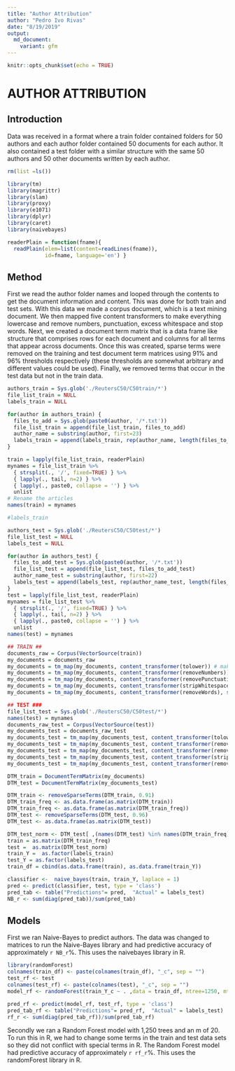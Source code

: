 ```yaml
---
title: "Author Attribution"
author: "Pedro Ivo Rivas"
date: "8/19/2019"
output: 
  md_document:
    variant: gfm
---
```


```r
knitr::opts_chunk$set(echo = TRUE)
```

# AUTHOR ATTRIBUTION  

## Introduction  

Data was received in a format where a train folder contained folders for 50 authors and each author folder contained 50 documents for each author. It also contained a test folder with a similar structure with the same 50 authors and 50 other documents written by each author.

```r
rm(list =ls())

library(tm) 
library(magrittr)
library(slam)
library(proxy)
library(e1071)
library(dplyr)
library(caret)
library(naivebayes)

readerPlain = function(fname){
  readPlain(elem=list(content=readLines(fname)), 
            id=fname, language='en') }
```

## Method  

First we read the author folder names and looped through the contents to get the document information and content. This was done for both train and test sets. With this data we made a corpus document, which is a text mining document. We then mapped five content transformers to make everything lowercase and remove numbers, punctuation, excess whitespace and stop words. Next, we created a document term matrix that is a data frame like structure that comprises rows for each document and columns for all terms that appear across documents. Once this was created, sparse terms were removed on the training and test document term matrices using 91% and 96% thresholds respectively (these thresholds are somewhat arbitrary and different values could be used). Finally, we removed terms that occur in the test data but not in the train data.

```r
authors_train = Sys.glob('./ReutersC50/C50train/*')
file_list_train = NULL
labels_train = NULL

for(author in authors_train) {
  files_to_add = Sys.glob(paste0(author, '/*.txt'))
  file_list_train = append(file_list_train, files_to_add)
  author_name = substring(author, first=23)
  labels_train = append(labels_train, rep(author_name, length(files_to_add)))
}

train = lapply(file_list_train, readerPlain) 
mynames = file_list_train %>%
  { strsplit(., '/', fixed=TRUE) } %>%
  { lapply(., tail, n=2) } %>%
  { lapply(., paste0, collapse = '') } %>%
  unlist
# Rename the articles
names(train) = mynames

#labels_train

authors_test = Sys.glob('./ReutersC50/C50test/*')
file_list_test = NULL
labels_test = NULL

for(author in authors_test) {
  files_to_add_test = Sys.glob(paste0(author, '/*.txt'))
  file_list_test = append(file_list_test, files_to_add_test)
  author_name_test = substring(author, first=22)
  labels_test = append(labels_test, rep(author_name_test, length(files_to_add_test)))
}
test = lapply(file_list_test, readerPlain) 
mynames = file_list_test %>%
  { strsplit(., '/', fixed=TRUE) } %>%
  { lapply(., tail, n=2) } %>%
  { lapply(., paste0, collapse = '') } %>%
  unlist
names(test) = mynames
```
```r
## TRAIN ##
documents_raw = Corpus(VectorSource(train))
my_documents = documents_raw
my_documents = tm_map(my_documents, content_transformer(tolower)) # make everything lowercase
my_documents = tm_map(my_documents, content_transformer(removeNumbers)) # remove numbers
my_documents = tm_map(my_documents, content_transformer(removePunctuation)) # remove punctuation
my_documents = tm_map(my_documents, content_transformer(stripWhitespace)) ## remove excess white-space
my_documents = tm_map(my_documents, content_transformer(removeWords), stopwords("en"))

## TEST ###
file_list_test = Sys.glob('./ReutersC50/C50test/*')
names(test) = mynames
documents_raw_test = Corpus(VectorSource(test))
my_documents_test = documents_raw_test
my_documents_test = tm_map(my_documents_test, content_transformer(tolower)) # make everything lowercase
my_documents_test = tm_map(my_documents_test, content_transformer(removeNumbers)) # remove numbers
my_documents_test = tm_map(my_documents_test, content_transformer(removePunctuation)) # remove punctuation
my_documents_test = tm_map(my_documents_test, content_transformer(stripWhitespace)) ## remove excess white-space
my_documents_test = tm_map(my_documents_test, content_transformer(removeWords), stopwords("en"))

```
```r
DTM_train = DocumentTermMatrix(my_documents)
DTM_test = DocumentTermMatrix(my_documents_test)

DTM_train <- removeSparseTerms(DTM_train, 0.91)
DTM_train_freq <- as.data.frame(as.matrix(DTM_train))
DTM_train_freq <- as.data.frame(as.matrix(DTM_train_freq))
DTM_test <- removeSparseTerms(DTM_test, 0.96)
DTM_test <- as.data.frame(as.matrix(DTM_test))

```
```r
DTM_test_norm <- DTM_test[ ,(names(DTM_test) %in% names(DTM_train_freq))]
train = as.matrix(DTM_train_freq)
test =  as.matrix(DTM_test_norm)
train_Y =  as.factor(labels_train)
test_Y = as.factor(labels_test)
train_df = cbind(as.data.frame(train), as.data.frame(train_Y))

classifier <-  naive_bayes(train, train_Y, laplace = 1)
pred <- predict(classifier, test, type = 'class')
pred_tab <- table("Predictions"= pred,  "Actual" = labels_test)
NB_r <- sum(diag(pred_tab))/sum(pred_tab)
```

## Models  

First we ran Naive-Bayes to predict authors. The data was changed to matrices to run the Naive-Bayes library and had predictive accuracy of approximately `r NB_r`%. This uses the naivebayes library in R. 

```r
library(randomForest)
colnames(train_df) <- paste(colnames(train_df), "_c", sep = "")
test_rf <- test
colnames(test_rf) <- paste(colnames(test), "_c", sep = "")
model_rf <- randomForest(train_Y_c ~ . ,data = train_df, ntree=1250, mtry = 20) # Non cv

pred_rf <- predict(model_rf, test_rf, type = 'class')
pred_tab_rf <- table("Predictions"= pred_rf,  "Actual" = labels_test)
rf_r <- sum(diag(pred_tab_rf))/sum(pred_tab_rf)
```

Secondly we ran a Random Forest model with 1,250 trees and an m of 20. To run this in R, we had to change some terms in the train and test data sets so they did not conflict with special terms in R. The Random Forest model had predictive accuracy of approximately `r rf_r`%. This uses the randomForest library in R. 

